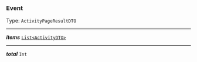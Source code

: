 


### Event

Type: `ActivityPageResultDTO`

---

***items*** [`List<ActivityDTO>`](#activitydto)

---

***total*** `Int`
